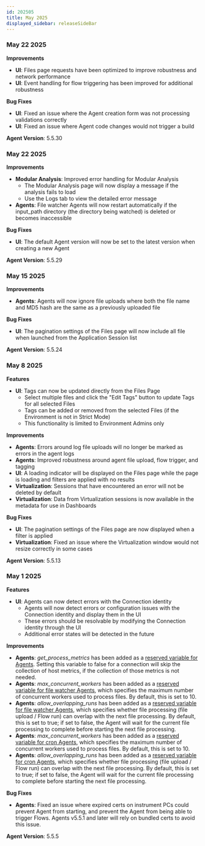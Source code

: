 ```yaml
---
id: 202505
title: May 2025
displayed_sidebar: releaseSideBar
---
```

### May 22 2025

**Improvements** 
- **UI**: Files page requests have been optimized to improve robustness and network performance
- **UI**: Event handling for flow triggering has been improved for additional robustness

**Bug Fixes**
- **UI**: Fixed an issue where the Agent creation form was not processing validations correctly
- **UI**: Fixed an issue where Agent code changes would not trigger a build

**Agent Version**: 5.5.30

### May 22 2025

**Improvements** 
- **Modular Analysis**: Improved error handling for Modular Analysis
  - The Modular Analysis page will now display a message if the analysis fails to load
  - Use the Logs tab to view the detailed error message
- **Agents**: File watcher Agents will now restart automatically if the input_path directory (the directory being watched) is deleted or becomes inaccessible

**Bug Fixes**
- **UI**: The default Agent version will now be set to the latest version when creating a new Agent

**Agent Version**: 5.5.29

### May 15 2025

**Improvements** 
- **Agents**: Agents will now ignore file uploads where both the file name and MD5 hash are the same as a previously uploaded file

**Bug Fixes**
- **UI**: The pagination settings of the Files page will now include all file when launched from the Application Session list

**Agent Version**: 5.5.24

### May 8 2025

**Features**
- **UI**: Tags can now be updated directly from the Files Page
  - Select multiple files and click the "Edit Tags" button to update Tags for all selected Files
  - Tags can be added or removed from the selected Files (if the Environment is not in Strict Mode)
  - This functionality is limited to Environment Admins only

**Improvements** 
- **Agents**: Errors around log file uploads will no longer be marked as errors in the agent logs
- **Agents**: Improved robustness around agent file upload, flow trigger, and tagging
- **UI**: A loading indicator will be displayed on the Files page while the page is loading and filters are applied with no results
- **Virtualization**: Sessions that have encountered an error will not be deleted by default
- **Virtualization**: Data from Virtualization sessions is now available in the metadata for use in Dashboards

**Bug Fixes**
- **UI**: The pagination settings of the Files page are now displayed when a filter is applied
- **Virtualization**: Fixed an issue where the Virtualization window would not resize correctly in some cases

**Agent Version**: 5.5.13


### May 1 2025

**Features**
- **UI**: Agents can now detect errors with the Connection identity
  - Agents will now detect errors or configuration issues with the Connection identity and display them in the UI
  - These errors should be resolvable by modifying the Connection identity through the UI
  - Additional error states will be detected in the future

**Improvements** 
- **Agents**: _get_process_metrics_ has been added as a [reserved variable for Agents](../app/agents/Agent#reserved-variables-for-all-agents). Setting this variable to false for a connection will skip the collection of host metrics, if the collection of those metrics is not needed.
- **Agents**: _max_concurrent_workers_ has been added as a [reserved variable for file watcher Agents](../app/agents/Agent#reserved-variables-for-file-watcher-agents), which specifies the maximum number of concurrent workers used to process files.  By default, this is set to 10.
- **Agents**: _allow_overlapping_runs_ has been added as a [reserved variable for file watcher Agents](../app/agents/Agent#reserved-variables-for-file-watcher-agents), which specifies whether file processing (file upload / Flow run) can overlap with the next file processing.  By default, this is set to true; if set to false, the Agent will wait for the current file processing to complete before starting the next file processing.
- **Agents**: _max_concurrent_workers_ has been added as a [reserved variable for cron Agents](../app/agents/Agent#reserved-variables-for-cron-agents), which specifies the maximum number of concurrent workers used to process files.  By default, this is set to 10.
- **Agents**: _allow_overlapping_runs_ has been added as a [reserved variable for cron Agents](../app/agents/Agent#reserved-variables-for-cron-agents), which specifies whether file processing (file upload / Flow run) can overlap with the next file processing.  By default, this is set to true; if set to false, the Agent will wait for the current file processing to complete before starting the next file processing.

**Bug Fixes**
- **Agents**: Fixed an issue where expired certs on instrument PCs could prevent Agent from starting, and prevent the Agent from being able to trigger Flows.  Agents v5.5.1 and later will rely on bundled certs to avoid this issue.

**Agent Version**: 5.5.5

